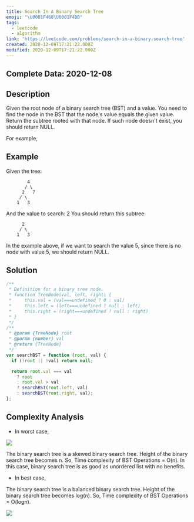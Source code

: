 ```yaml
---
title: Search In A Binary Search Tree
emoji: "\U0001F468‍\U0001F4BB"
tags:
  - leetcode
  - algorithm
link: 'https://leetcode.com/problems/search-in-a-binary-search-tree'
created: 2020-12-09T17:21:22.000Z
modified: 2020-12-09T17:21:22.000Z
---
```


## Complete Data: 2020-12-08

## Description

Given the root node of a binary search tree (BST) and a value. You need to find the node in the BST that the node's value equals the given value. Return the subtree rooted with that node. If such node doesn't exist, you should return NULL.

For example,

## Example

Given the tree:

```
        4
       / \
      2   7
     / \
    1   3
```

And the value to search: 2
You should return this subtree:

```
      2
     / \
    1   3
```

In the example above, if we want to search the value 5, since there is no node with value 5, we should return NULL.

## Solution

```js
/**
 * Definition for a binary tree node.
 * function TreeNode(val, left, right) {
 *     this.val = (val===undefined ? 0 : val)
 *     this.left = (left===undefined ? null : left)
 *     this.right = (right===undefined ? null : right)
 * }
 */
/**
 * @param {TreeNode} root
 * @param {number} val
 * @return {TreeNode}
 */
var searchBST = function (root, val) {
  if (!root || !val) return null;

  return root.val === val
    ? root
    : root.val > val
    ? searchBST(root.left, val)
    : searchBST(root.right, val);
};
```

## Complexity Analysis

- In worst case,

![](https://www.gatevidyalay.com/wp-content/uploads/2018/08/Time-Complexity-of-Binary-Search-Tree-Worst-Case.png)

The binary search tree is a skewed binary search tree.
Height of the binary search tree becomes n.
So, Time complexity of BST Operations = O(n).
In this case, binary search tree is as good as unordered list with no benefits.

- In best case,

The binary search tree is a balanced binary search tree.
Height of the binary search tree becomes log(n).
So, Time complexity of BST Operations = O(logn).

![](https://www.gatevidyalay.com/wp-content/uploads/2018/08/Time-Complexity-of-Binary-Search-Tree-Best-Case.png)
